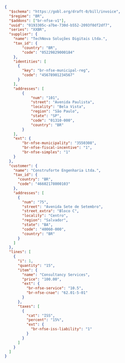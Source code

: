 ```json NFS-e Service Note expandable
{
  "$schema": "https://gobl.org/draft-0/bill/invoice",
  "$regime": "BR",
  "$addons": ["br-nfse-v1"],
  "uuid": "0193305c-a7be-730d-b552-2093f0df2df7",
  "series": "XXBR",
  "supplier": {
    "name": "TechNova Soluções Digitais Ltda.",
    "tax_id": {
        "country": "BR",
        "code": "05229829000184"
    },
    "identities": [
      {
        "key": "br-nfse-municipal-reg",
        "code": "45678901234567"
      }
    ],
    "addresses": [
        {
            "num": "101",
            "street": "Avenida Paulista",
            "locality": "Bela Vista",
            "region": "São Paulo",
            "state": "SP",
            "code": "01310-000",
            "country": "BR"
        }
    ],
    "ext": {
        "br-nfse-municipality": "3550308",
        "br-nfse-fiscal-incentive": "1",
        "br-nfse-simples": "1"
    }
  },
  "customer": {
    "name": "Construforte Engenharia Ltda.",
    "tax_id": {
      "country": "BR",
      "code": "46602178000103"
    },
    "addresses": [
      {
        "num": "75",
        "street": "Avenida Sete de Setembro",
        "street_extra": "Bloco C",
        "locality": "Centro",
        "region": "Salvador",
        "state": "BA",
        "code": "40060-000",
        "country": "BR"
      }
    ]
  },
  "lines": [
    {
      "i": 1,
      "quantity": "15",
      "item": {
        "name": "Consultancy Services",
        "price": "100.00",
        "ext": {
          "br-nfse-service": "10.5",
          "br-nfse-cnae": "62.01-5-01"
        }
      },
      "taxes": [
        {
          "cat": "ISS",
          "percent": "15%",
          "ext": {
            "br-nfse-iss-liability": "1"
          }
        }
      ]
    }
  ]
}
```